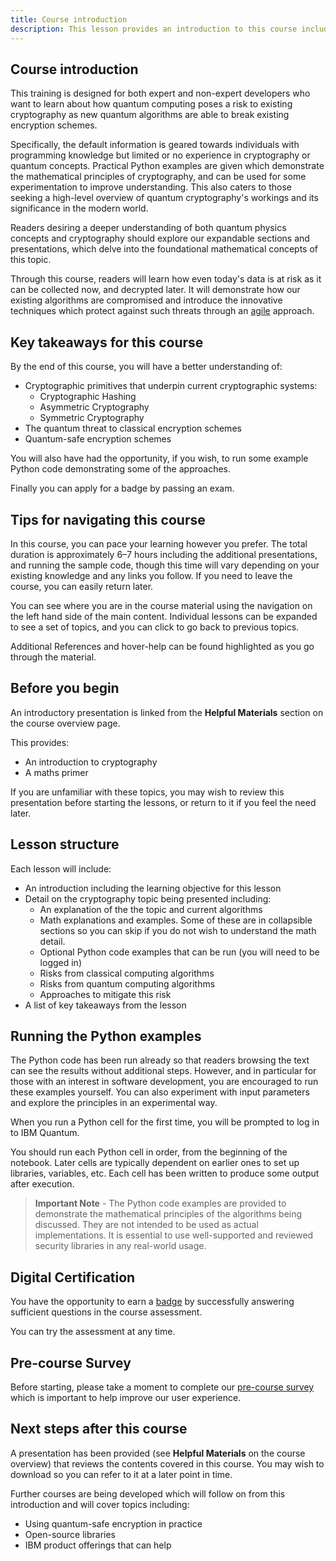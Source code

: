 ```yaml
---
title: Course introduction
description: This lesson provides an introduction to this course including an overview of the course contents, and approach to learning.
---
```



## Course introduction

This training is designed for both expert and non-expert developers who want to learn about how quantum computing poses a risk to existing cryptography as new quantum algorithms are able to break existing encryption schemes. 

Specifically, the default information is geared towards individuals with programming knowledge but limited or no experience in cryptography or quantum concepts. Practical Python examples are given which demonstrate the mathematical principles of cryptography, and can be used for some experimentation to improve understanding. This also caters to those seeking a high-level overview of quantum cryptography's workings and its significance in the modern world.

Readers desiring a deeper understanding of both quantum physics concepts and cryptography should explore our expandable sections and presentations, which delve into the foundational mathematical concepts of this topic.

Through this course, readers will learn how even today's data is at risk as it can be collected now, and decrypted later. It will demonstrate how our existing algorithms are compromised and introduce the innovative techniques which protect against such threats through an [agile][agile] approach.

[agile]: #definition-tooltip "Set of principles and practices used in software development and project management. It emphasizes flexibility, collaboration, iterative development, and customer involvement throughout the project lifecycle. The goal of the agile approach is to respond quickly to changing requirements, deliver incremental improvements, and achieve better alignment with customer needs."

## Key takeaways for this course

By the end of this course, you will have a better understanding of:

- Cryptographic primitives that underpin current cryptographic systems:
  - Cryptographic Hashing
  - Asymmetric Cryptography
  - Symmetric Cryptography
- The quantum threat to classical encryption schemes
- Quantum-safe encryption schemes

You will also have had the opportunity, if you wish, to run some example Python code demonstrating some of the approaches.

Finally you can apply for a badge by passing an exam.

## Tips for navigating this course

In this course, you can pace your learning however you prefer. The total duration is approximately 6–7 hours including the additional presentations, and running the sample code, though this time will vary depending on your existing knowledge and any links you follow. If you need to leave the course, you can easily return later.

You can see where you are in the course material using the navigation on the left hand side of the main content. Individual lessons can be expanded to see a set of topics, and you can click to go back to previous topics.

Additional References and hover-help can be found highlighted as you go through the material.

## Before you begin

An introductory presentation is linked from the **Helpful Materials** section on the course overview page.

This provides:
 - An introduction to cryptography
 - A maths primer

If you are unfamiliar with these topics, you may wish to review this presentation before starting the lessons, or return to it if you feel the need later.

## Lesson structure

Each lesson will include:
- An introduction including the learning objective for this lesson
- Detail on the cryptography topic being presented including:
  - An explanation of the the topic and current algorithms
  - Math explanations and examples. Some of these are in collapsible sections so you can skip if you do not wish to understand the math detail.
  - Optional Python code examples that can be run (you will need to be logged in)
  - Risks from classical computing algorithms
  - Risks from quantum computing algorithms
  - Approaches to mitigate this risk
- A list of key takeaways from the lesson 

## Running the Python examples

The Python code has been run already so that readers browsing the text can see the results without additional steps. However, and in particular for those with an interest in software development, you are encouraged to run these examples yourself. You can also experiment with input parameters and explore the principles in an experimental way.

When you run a Python cell for the first time, you will be prompted to log in to IBM Quantum.

You should run each Python cell in order, from the beginning of the notebook. Later cells are typically dependent on earlier ones to set up libraries, variables, etc. Each cell has been written to produce some output after execution.

> **Important Note** - The Python code examples are provided to demonstrate the mathematical principles of the algorithms being discussed. They are not intended to be used as actual implementations. It is essential to use well-supported and reviewed security libraries in any real-world usage.

## Digital Certification

You have the opportunity to earn a [badge](https://www.credly.com/org/ibm/badge/practical-introduction-to-quantum-safe-cryptography) by successfully answering sufficient questions in the course assessment.

You can try the assessment at any time.

## Pre-course Survey

Before starting, please take a moment to complete our [pre-course survey](https://ibmxm.qualtrics.com/jfe/form/SV_eKf6EABnGjvVZ6C) which is important to help improve our user experience.

## Next steps after this course

A presentation has been provided (see **Helpful Materials** on the course overview) that reviews the contents
covered in this course. You may wish to download so you can refer to it at a later point in time. 

Further courses are being developed which will follow on from this introduction and will cover topics including:
- Using quantum-safe encryption in practice
- Open-source libraries
- IBM product offerings that can help
